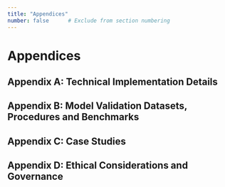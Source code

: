 ```yaml
---
title: "Appendices" 
number: false      # Exclude from section numbering
---
```

# Appendices {#sec-appendices .unnumbered}

## Appendix A: Technical Implementation Details {#sec-appendix-technical .unnumbered}

<!-- [ ] Provide detailed documentation of software implementation, including data structures, algorithms, and optimization techniques -->
<!-- [ ] Complete technical documentation --> 
<!-- [ ] API specifications and code samples --> 
<!-- [ ] Performance benchmarks and optimization details -->
<!-- [ ] Complete technical documentation with API specifications and code samples -->






## Appendix B: Model Validation Datasets, Procedures and Benchmarks {#sec-appendix-validation .unnumbered}
<!-- Validation Datasets and Benchmarks -->
<!-- [ ] Comprehensively describe validation protocols, including expert review processes, formal verification methods, and empirical testing -->
<!-- [ ] Expert annotation protocols --> 
<!-- [ ] Benchmark dataset construction methodology --> 
<!-- [ ] Inter-annotator agreement analysis -->
<!-- [ ] Expert annotation protocols and benchmark dataset construction methodology -->



## Appendix C: Case Studies {#sec-appendix-case-studies .unnumbered}

<!-- [ ] Include additional case studies demonstrating application of the system to specific AI governance questions -->

<!-- [ ] Additional worldview comparisons --> 
<!-- [ ] Detailed policy evaluation results --> 
<!-- [ ] Sensitivity analysis documentation -->




## Appendix D: Ethical Considerations and Governance {#sec-appendix-ethical .unnumbered}

<!-- [ ] Analyze ethical dimensions of formal risk modeling, including potential misuses, responsibility considerations, and normative implications -->


<!-- [ ] Potential misuse analysis and mitigation strategies --> 
<!-- [ ] Democratic participation and inclusivity considerations --> 
<!-- [ ] Responsibility frameworks for model-informed decisions -->
<!-- [ ] Potential misuse analysis, democratic participation considerations, and responsibility frameworks -->
<!-- [ ] Additional worldview comparisons and detailed policy evaluation results -->










<!-- ## Affidavit -->
















